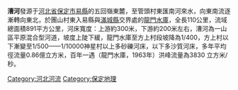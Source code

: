 '''漕河'''發源于[[河北省|河北省]][[保定市|保定市]][[易縣|易縣]]的五回嶺東麓，至管頭村東匯南河來水，向東南流逐漸轉向東北，於團山村東入易縣與[[滿城縣|滿城縣]]交界處的[[龍門水庫|龍門水庫]]，全長110公里，流域總面積891平方公里，河床寬度：上游約300米，下游約200米左右，漕河為一山區平原混合型河道，坡度上陡下緩，龍門水庫至方上村段坡降為1/400，方上村以下漸變至1/500——1/10000神星村以上多砂礫河床，以下多沙質河床，多年平均徑流量0.86億立方米，百年一遇（龍門水庫，1963年）洪峰流量為3830 立方米/秒。

[[Category:河北河流|Category:河北河流]]
[[Category:保定地理|Category:保定地理]]